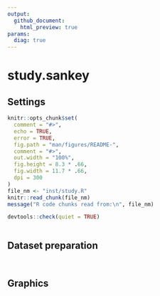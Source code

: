 ```yaml
---
output:
  github_document:
    html_preview: true
params:
  diag: true
---
```


<!-- README.md is generated from README.Rmd. Please edit that file -->

# study.sankey

## Settings

```r
knitr::opts_chunk$set(
  comment = "#>",
  echo = TRUE,
  error = TRUE,
  fig.path = "man/figures/README-",
  comment = "#>",
  out.width = "100%",
  fig.height = 8.3 * .66,
  fig.width = 11.7 * .66,
  dpi = 300
)
file_nm <- "inst/study.R"
knitr::read_chunk(file_nm)
message("R code chunks read from:\n", file_nm)
```

```r
devtools::check(quiet = TRUE)
```

```r
```

## Dataset preparation

```r
```

```r
```

## Graphics

```r
```

```r
```

